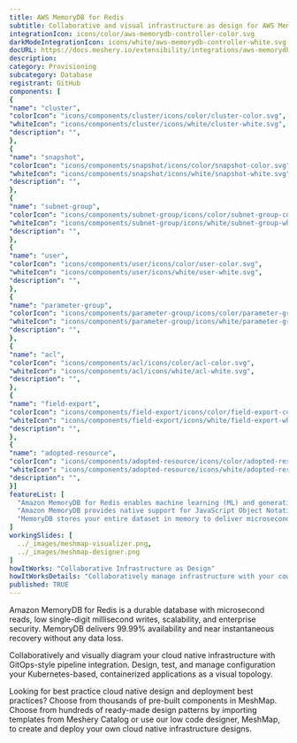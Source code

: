 ```yaml
---
title: AWS MemoryDB for Redis
subtitle: Collaborative and visual infrastructure as design for AWS MemoryDB for Redis
integrationIcon: icons/color/aws-memorydb-controller-color.svg
darkModeIntegrationIcon: icons/white/aws-memorydb-controller-white.svg
docURL: https://docs.meshery.io/extensibility/integrations/aws-memorydb-controller
description: 
category: Provisioning
subcategory: Database
registrant: GitHub
components: [
{
"name": "cluster",
"colorIcon": "icons/components/cluster/icons/color/cluster-color.svg",
"whiteIcon": "icons/components/cluster/icons/white/cluster-white.svg",
"description": "",
},
{
"name": "snapshot",
"colorIcon": "icons/components/snapshot/icons/color/snapshot-color.svg",
"whiteIcon": "icons/components/snapshot/icons/white/snapshot-white.svg",
"description": "",
},
{
"name": "subnet-group",
"colorIcon": "icons/components/subnet-group/icons/color/subnet-group-color.svg",
"whiteIcon": "icons/components/subnet-group/icons/white/subnet-group-white.svg",
"description": "",
},
{
"name": "user",
"colorIcon": "icons/components/user/icons/color/user-color.svg",
"whiteIcon": "icons/components/user/icons/white/user-white.svg",
"description": "",
},
{
"name": "parameter-group",
"colorIcon": "icons/components/parameter-group/icons/color/parameter-group-color.svg",
"whiteIcon": "icons/components/parameter-group/icons/white/parameter-group-white.svg",
"description": "",
},
{
"name": "acl",
"colorIcon": "icons/components/acl/icons/color/acl-color.svg",
"whiteIcon": "icons/components/acl/icons/white/acl-white.svg",
"description": "",
},
{
"name": "field-export",
"colorIcon": "icons/components/field-export/icons/color/field-export-color.svg",
"whiteIcon": "icons/components/field-export/icons/white/field-export-white.svg",
"description": "",
},
{
"name": "adopted-resource",
"colorIcon": "icons/components/adopted-resource/icons/color/adopted-resource-color.svg",
"whiteIcon": "icons/components/adopted-resource/icons/white/adopted-resource-white.svg",
"description": "",
}]
featureList: [
  "Amazon MemoryDB for Redis enables machine learning (ML) and generative artificial intelligence (AI) models to work with data stored in Amazon MemoryDB in real-time and without moving your data.",
  "Amazon MemoryDB provides native support for JavaScript Object Notation (JSON) documents in addition to the data structures included in open source Redis, at no additional cost.",
  "MemoryDB stores your entire dataset in memory to deliver microsecond read latency, single-digit millisecond write latency, and high throughput. It can handle more than 13 trillion requests per day and support peaks of 160 million requests per second."
]
workingSlides: [
  ../_images/meshmap-visualizer.png,
  ../_images/meshmap-designer.png
]
howItWorks: "Collaborative Infrastructure as Design"
howItWorksDetails: "Collaboratively manage infrastructure with your coworkers synchronously sharing the same designs."
published: TRUE
---
```

<p>
Amazon MemoryDB for Redis is a durable database with microsecond reads, low single-digit millisecond writes, scalability, and enterprise security. MemoryDB delivers 99.99% availability and near instantaneous recovery without any data loss.
</p>
<p>
    Collaboratively and visually diagram your cloud native infrastructure with GitOps-style pipeline integration. Design, test, and manage configuration your Kubernetes-based, containerized applications as a visual topology.
</p>
<p>
    Looking for best practice cloud native design and deployment best practices? Choose from thousands of pre-built components in MeshMap. Choose from hundreds of ready-made design patterns by importing templates from Meshery Catalog or use our low code designer, MeshMap, to create and deploy your own cloud native infrastructure designs.
</p>
